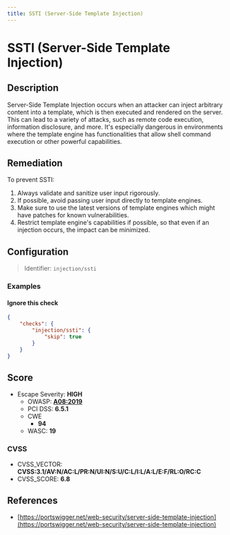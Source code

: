 ```yaml
---
title: SSTI (Server-Side Template Injection)
---
```


# SSTI (Server-Side Template Injection)

## Description

Server-Side Template Injection occurs when an attacker can inject arbitrary content into a template, which is then executed and rendered on the server. This can lead to a variety of attacks, such as remote code execution, information disclosure, and more.
It's especially dangerous in environments where the template engine has functionalities that allow shell command execution or other powerful capabilities.


## Remediation

To prevent SSTI:

1. Always validate and sanitize user input rigorously.
2. If possible, avoid passing user input directly to template engines.
3. Make sure to use the latest versions of template engines which might have patches for known vulnerabilities.
4. Restrict template engine's capabilities if possible, so that even if an injection occurs, the impact can be minimized.



## Configuration

> Identifier: `injection/ssti`



### Examples



#### Ignore this check

```json
{
    "checks": {
        "injection/ssti": {
            "skip": true
        }
    }
}
```




## Score

- Escape Severity: **<span className="high-severity">HIGH</span>**
  - OWASP: **[A08:2019](https://github.com/OWASP/API-Security/blob/master/editions/2019/en/0xa8-injection.md)**
  - PCI DSS: **6.5.1**
  - CWE
    - **94**
  - WASC: **19**
  
  

### CVSS

- CVSS_VECTOR: **CVSS:3.1/AV:N/AC:L/PR:N/UI:N/S:U/C:L/I:L/A:L/E:F/RL:O/RC:C**
- CVSS_SCORE: **6.8**

## References

- [https://portswigger.net/web-security/server-side-template-injection](https://portswigger.net/web-security/server-side-template-injection)
  
